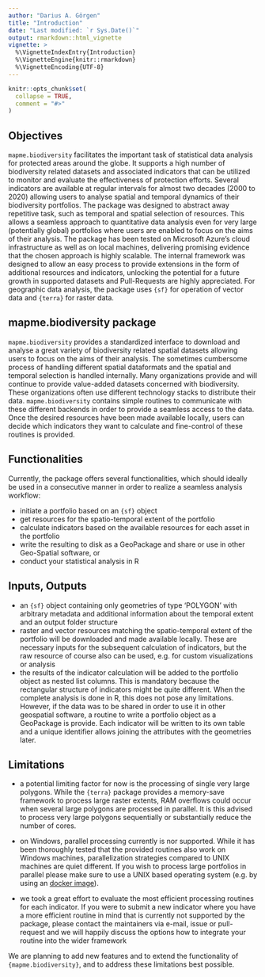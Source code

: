 ```yaml
---
author: "Darius A. Görgen"
title: "Introduction"
date: "Last modified: `r Sys.Date()`"
output: rmarkdown::html_vignette
vignette: >
  %\VignetteIndexEntry{Introduction}
  %\VignetteEngine{knitr::rmarkdown}
  %\VignetteEncoding{UTF-8}
---
```


```r
knitr::opts_chunk$set(
  collapse = TRUE,
  comment = "#>"
)
```

## Objectives 

`mapme.biodiversity` facilitates the important task of statistical data analysis 
for protected areas around the globe. It supports a high number of biodiversity
related datasets and associated indicators that can be utilized to monitor
and evaluate the effectiveness of protection efforts. Several indicators are 
available at regular intervals for almost two decades (2000 to 2020) allowing
users to analyse spatial and temporal dynamics of their biodiversity portfolios.
The package was designed to abstract away repetitive task, such as temporal and
spatial selection of resources. This allows a seamless approach to quantitative 
data analysis even for very large (potentially global) portfolios where users 
are enabled to focus on the aims of their analysis. The package
has been tested on Microsoft Azure's cloud infrastructure as well as on local machines, 
delivering promising evidence that the chosen approach is highly scalable. 
The internal framework was designed to allow an easy process to
provide extensions in the form of additional resources and indicators, unlocking
the potential for a future growth in supported datasets and Pull-Requests are
highly appreciated. For geographic data analysis, the package uses 
<code>{sf}</code> for operation of vector data and <code>{terra}</code> for 
raster data.

## mapme.biodiversity package

`mapme.biodiversity` provides a standardized interface to download and analyse
a great variety of biodiversity related spatial datasets allowing users to 
focus on the aims of their analysis. The sometimes cumbersome process of handling
different spatial dataformats and the spatial and temporal selection is handled
internally. Many organizations provide and will continue to provide value-added
datasets concerned with biodiversity. These organizations often use different 
technology stacks to distribute their data. `mapme.biodiversity` contains
simple routines to communicate with these different backends in order to 
provide a seamless access to the data. Once the desired resources
have been made available locally, users can decide which indicators they want 
to calculate and fine-control of these routines is provided.

## Functionalities

Currently, the package offers several functionalities, which should ideally be 
used in a consecutive manner in order to realize a seamless analysis workflow:

-  initiate a portfolio based on an <code>{sf}</code> object
-  get resources for the spatio-temporal extent of the portfolio
-  calculate indicators based on the available resources for each asset in the portfolio 
-  write the resulting to disk as a GeoPackage and share or use in other Geo-Spatial software, or
-  conduct your statistical analysis in R

## Inputs, Outputs

-  an <code>{sf}</code> object containing only geometries of type 'POLYGON' with arbitrary
metadata and additional information about the temporal extent and an output folder
structure
- raster and vector resources matching the spatio-temporal extent of the portfolio
will be downloaded and made available locally. These are necessary inputs for
the subsequent calculation of indicators, but the raw resource of course also 
can be used, e.g. for custom visualizations or analysis
- the results of the indicator calculation will be added to the portfolio object
as nested list columns. This is mandatory because the rectangular structure of
indicators might be quite different. When the complete analysis is done in R, this
does not pose any limitations. However, if the data was to be shared in order
to use it in other geospatial software, a routine to write a portfolio object
as a GeoPackage is provide. Each indicator will be written to its own table and
a unique identifier allows joining the attributes with the geometries later.

## Limitations

- a potential limiting factor for now is the processing of single very 
large polygons. While the <code>{terra}</code> package provides a memory-save
framework to process large raster extents, RAM overflows could occur when
several large polygons are processed in parallel. It is this advised to process
very large polygons sequentially or substantially reduce the number of cores.

- on Windows, parallel processing currently is nor supported. While it has been
thoroughly tested that the provided routines also work on Windows machines, 
parallelization strategies compared to UNIX machines are quiet different. If 
you wish to process large portfolios in parallel please make sure to use a UNIX
based operating system (e.g. by using an [docker image](https://hub.docker.com/r/rocker/geospatial)).

- we took a great effort to evaluate the most efficient processing routines for
each indicator. If you were to submit a new indicator where you have a more
efficient routine in mind that is currently not supported by the package,
please contact the maintainers via e-mail, issue or pull-request and we will
happily discuss the options how to integrate your routine into the wider framework

We are planning to add new features and to extend the 
functionality of `{mapme.biodiversity}`, and to address these limitations best possible.

